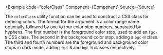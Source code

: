 
<Example
  code="colorClass"
  Component={Component}
  Source={Source}
>
  The `colorClass` utility function can be used to construct a CSS class for
  defining colors.  The format for the argument is a color range name
  optionally followed by one to four color stop numbers, separated by hyphens.
  The first number is the foreground color stop, used to add an `fgc-N` CSS
  class. The second in the background color stop, adding a `bgc-N` class.
  The third and fourth numbers are the foreground and background color stops
  in dark mode, adding `fgd-N` and `bgd-N` classes respectively.
</Example>
